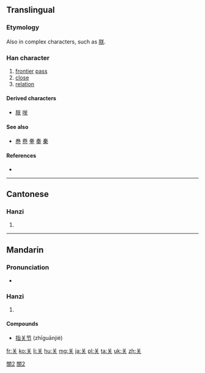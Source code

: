 {{also|關|関|灷|天}}
==Translingual==

[[Category:CJKV characters simplified differently in Japan and China|關2]]

===Etymology===
{{Han simp|関|f=門|t=&nbsp;}}

Also {{Han simp|灷}} in complex characters, such as [[朕]].

===Han character===
{{Han char|rn=12|rad=八|as=04|sn=6|four=|canj=廿大 (TK)|ids=⿱[[丷]][[天]]}}

# [[frontier]] [[pass]]
# [[close]]
# [[relation]]

====Derived characters====
* [[朕]] [[咲]]

====See also====
* [[巻]] [[卷]] [[拳]] [[奏]] [[秦]] {{qualifier|graphically similar upper portion}}

====References====
* {{Han ref|kx=0250.071|hdz=10242.070|uh=5173|ud=20851}}

----

==Cantonese==

===Hanzi===
{{yue-hanzi|jyut=|y=gwaan1|tra=關}}

# {{defn|lang=yue|sort=八04}}

----

==Mandarin==

===Pronunciation===
* {{audio|zh-guān.ogg|audio}}

===Hanzi===
{{cmn-hanzi|tra=關|pin=[[guān]] ([[guan1]])|wg=kuan<sup>1</sup>}}

# {{defn|lang=cmn|sort=八04}}

====Compounds====
* [[指关节]] (zhīguānjié)

[[Category:CJKV characters simplified differently in Japan and China|關2]]

[[fr:关]]
[[ko:关]]
[[li:关]]
[[hu:关]]
[[mg:关]]
[[ja:关]]
[[pl:关]]
[[ta:关]]
[[uk:关]]
[[zh:关]]